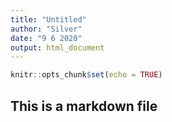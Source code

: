 ```yaml
---
title: "Untitled"
author: "Silver"
date: "9 6 2020"
output: html_document
---
```


```r
knitr::opts_chunk$set(echo = TRUE)
```

## This is a markdown file